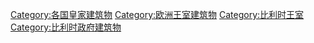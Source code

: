 [[Category:各国皇家建筑物|Category:各国皇家建筑物]]
[[Category:欧洲王室建筑物|Category:欧洲王室建筑物]]
[[Category:比利时王室|Category:比利时王室]]
[[Category:比利时政府建筑物|Category:比利时政府建筑物]]